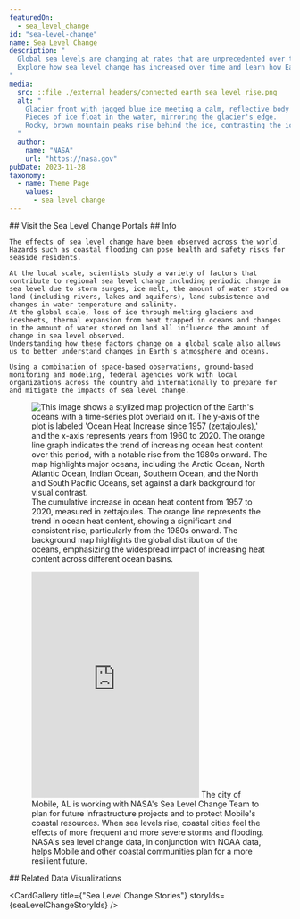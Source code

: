 ```yaml
---
featuredOn:
  - sea_level_change 
id: "sea-level-change"
name: Sea Level Change
description: "
  Global sea levels are changing at rates that are unprecedented over the past 2,500 years.
  Explore how sea level change has increased over time and learn how Earth data are helping communities plan for changing sea levels.
"
media:
  src: ::file ./external_headers/connected_earth_sea_level_rise.png
  alt: "
    Glacier front with jagged blue ice meeting a calm, reflective body of water.
    Pieces of ice float in the water, mirroring the glacier's edge.
    Rocky, brown mountain peaks rise behind the ice, contrasting the icy blue with earthy tones under a cloudy sky.
  "
  author:
    name: "NASA"
    url: "https://nasa.gov"
pubDate: 2023-11-28
taxonomy:
  - name: Theme Page
    values:
      - sea level change
---
```






<GridContainer className="padding-top-6 padding-bottom-4">
  <Grid row>
    <Grid col>
      <Prose>
        ## Visit the Sea Level Change Portals
      </Prose>
    </Grid>
  </Grid>
</GridContainer>

<SLRCarousel />

<Block>
  <Prose>
    ## Info

    The effects of sea level change have been observed across the world.
    Hazards such as coastal flooding can pose health and safety risks for seaside residents.

    At the local scale, scientists study a variety of factors that contribute to regional sea level change including periodic change in sea level due to storm surges, ice melt, the amount of water stored on land (including rivers, lakes and aquifers), land subsistence and changes in water temperature and salinity.
    At the global scale, loss of ice through melting glaciers and icesheets, thermal expansion from heat trapped in oceans and changes in the amount of water stored on land all influence the amount of change in sea level observed.
    Understanding how these factors change on a global scale also allows us to better understand changes in Earth's atmosphere and oceans.

    Using a combination of space-based observations, ground-based monitoring and modeling, federal agencies work with local organizations across the country and internationally to prepare for and mitigate the impacts of sea level change.
  </Prose>
    <Figure>
          <Image
            src={new URL('./theme.SLR.introduction_sea_level_change/oceans_spilhaus.jpg', import.meta.url).href}
            alt="This image shows a stylized map projection of the Earth's oceans with a time-series plot overlaid on it. The y-axis of the plot is labeled 'Ocean Heat Increase since 1957 (zettajoules),' and the x-axis represents years from 1960 to 2020. The orange line graph indicates the trend of increasing ocean heat content over this period, with a notable rise from the 1980s onward. The map highlights major oceans, including the Arctic Ocean, North Atlantic Ocean, Indian Ocean, Southern Ocean, and the North and South Pacific Oceans, set against a dark background for visual contrast."
          />
        <Caption
          attrAuthor='The NASA Scientific Visualization Studio'
          attrUrl='https://svs.gsfc.nasa.gov/5111'
        >
          The cumulative increase in ocean heat content from 1957 to 2020, measured in zettajoules. The orange line represents the trend in ocean heat content, showing a significant and consistent rise, particularly from the 1980s onward. The background map highlights the global distribution of the oceans, emphasizing the widespread impact of increasing heat content across different ocean basins. 
        </Caption>
    </Figure>
</Block>

<Block type="wide">
  <Figure>
    <Embed
      height="405"
      src="https://www.youtube.com/embed/FDSoZYUw6Bk"
      title="NASA and Sea Level Change"
    />
    <Caption attrAuthor="NASA" attrUrl="https://nasa.gov/">
    The city of Mobile, AL is working with NASA's Sea Level Change Team to plan for future infrastructure projects and to protect Mobile's coastal resources. When sea levels rise, coastal cities feel the effects of more frequent and more severe storms and flooding. NASA's sea level change data, in conjunction with NOAA data, helps Mobile and other coastal communities plan for a more resilient future.
    </Caption>
  </Figure>
</Block>

<Block type='wide'>
  <Prose>
    ## Related Data Visualizations
  </Prose>
</Block>

<Block type='wide'>
  <Figure>
    <Carousel items={contentArray} />
  </Figure>
</Block>

<CardGallery title={"Sea Level Change Stories"} storyIds={seaLevelChangeStoryIds} />
